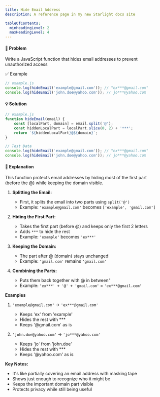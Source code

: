```yaml
---
title: Hide Email Address
description: A reference page in my new Starlight docs site

tableOfContents:
  minHeadingLevel: 2
  maxHeadingLevel: 4
---
```


#### 🧠 Problem

Write a JavaScript function that hides email addresses to prevent unauthorized access

✅ Example

```js
// example.js
console.log(hideEmail('example@gmail.com')); // "ex***@gmail.com"
console.log(hideEmail('john.doe@yahoo.com')); // jo***@yahoo.com
```

#### 💡 Solution

```js
// example.js
function hideEmail(email) {
    const [localPart, domain] = email.split('@');
    const hiddenLocalPart = localPart.slice(0, 2) + '***';
    return `${hiddenLocalPart}@${domain}`;
}

// Test Data
console.log(hideEmail('example@gmail.com')); // "ex***@gmail.com"
console.log(hideEmail('john.doe@yahoo.com')); // jo***@yahoo.com
```

#### 📘 Explanation

This function protects email addresses by hiding most of the first part (before the @) while keeping the domain visible.


1. **Splitting the Email:**
	- First, it splits the email into two parts using `split('@')`
	- Example: `'example@gmail.com'` becomes `['example', 'gmail.com']`

2. **Hiding the First Part:**
	- Takes the first part (before @) and keeps only the first 2 letters
	- Adds `***` to hide the rest
	- Example: `'example'` becomes `'ex***'`

3. **Keeping the Domain:**
	- The part after @ (domain) stays unchanged
	- Example: `'gmail.com'` remains `'gmail.com'`


4. **Combining the Parts:**
	- Puts them back together with @ in between"
	- Example: `'ex***' + '@' + 'gmail.com'` = `'ex***@gmail.com'`


**Examples**

1. `'example@gmail.com'` → `'ex***@gmail.com'`


	- Keeps 'ex' from 'example'
	- Hides the rest with ***
	- Keeps '@gmail.com' as is

2. `'john.doe@yahoo.com'` → `'jo***@yahoo.com'`

	- Keeps 'jo' from 'john.doe'
	- Hides the rest with ***
	- Keeps '@yahoo.com' as is


**Key Notes:**

- It's like partially covering an email address with masking tape
- Shows just enough to recognize who it might be
- Keeps the important domain part visible
- Protects privacy while still being useful
